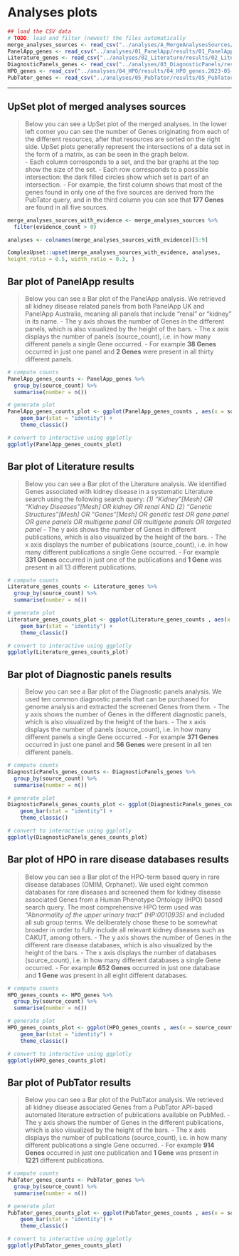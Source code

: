 # Analyses plots {#analyses-plots}

```r
## load the CSV data
# TODO: load and filter (newest) the files automatically 
merge_analyses_sources <- read_csv("../analyses/A_MergeAnalysesSources/results/A_MergeAnalysesSources.2023-05-18.csv.gz")
PanelApp_genes <- read_csv("../analyses/01_PanelApp/results/01_PanelApp_genes.2023-05-18.csv.gz")
Literature_genes <- read_csv("../analyses/02_Literature/results/02_Literature_genes.2023-05-18.csv.gz")
DiagnosticPanels_genes <- read_csv("../analyses/03_DiagnosticPanels/results/03_DiagnosticPanels_genes.2023-05-18.csv.gz")
HPO_genes <- read_csv("../analyses/04_HPO/results/04_HPO_genes.2023-05-18.csv.gz")
PubTator_genes <- read_csv("../analyses/05_PubTator/results/05_PubTator_genes.2023-05-18.csv.gz")
```
---


## UpSet plot of merged analyses sources

> Below you can see a UpSet plot of the merged analyses.
In the lower left corner you can see the number of Genes originating from each of the different resources, after that resources are sorted on the right side.
UpSet plots generally represent the intersections of a data set in the form of a matrix, as can be seen in the graph below.  
- Each column corresponds to a set, and the bar graphs at the top show the size of the set. 
- Each row corresponds to a possible intersection: the dark filled circles show which set is part of an intersection. 
- For example, the first column shows that most of the genes found in only one of the five sources are derived from the PubTator query, and in the third column you can see that **177 Genes** are found in all five sources.

```r
merge_analyses_sources_with_evidence <- merge_analyses_sources %>%
  filter(evidence_count > 0)

analyses <- colnames(merge_analyses_sources_with_evidence)[5:9]

ComplexUpset::upset(merge_analyses_sources_with_evidence, analyses,
height_ratio = 0.5, width_ratio = 0.3, )
```


## Bar plot of PanelApp results

> Below you can see a Bar plot of the PanelApp analysis.
We retrieved all kidney disease related panels from both PanelApp UK and PanelApp Australia, meaning all panels that include "renal" or "kidney" in its name.
- The y axis shows the number of Genes in the different panels, which is also visualized by the height of the bars. 
- The x axis displays the number of panels (source_count), i.e. in how many different panels a single Gene occurred. 
- For example **38 Genes** occurred in just one panel and **2 Genes** were present in all thirty different panels.

```r
# compute counts
PanelApp_genes_counts <- PanelApp_genes %>%
  group_by(source_count) %>%
  summarise(number = n())

# generate plot
PanelApp_genes_counts_plot <- ggplot(PanelApp_genes_counts , aes(x = source_count, y = number)) + 
    geom_bar(stat = "identity") +
    theme_classic()

# convert to interactive using ggplotly
ggplotly(PanelApp_genes_counts_plot)
```


## Bar plot of Literature results

> Below you can see a Bar plot of the Literature analysis.
We identified Genes associated with kidney disease in a systematic Literature search using the following search query:
      *(1)	"Kidney"[Mesh] OR "Kidney Diseases"[Mesh] OR kidney OR renal* 
  AND *(2)	"Genetic Structures"[Mesh] OR "Genes"[Mesh] OR genetic test OR gene panel OR gene panels OR multigene panel OR multigene panels OR targeted panel*
- The y axis shows the number of Genes in different publications, which is also visualized by the height of the bars. 
- The x axis displays the number of publications (source_count), i.e. in how many different publications a single Gene occurred. 
- For example **331 Genes** occurred in just one of the publications and **1 Gene** was present in all 13 different publications.

```r
# compute counts
Literature_genes_counts <- Literature_genes %>%
  group_by(source_count) %>%
  summarise(number = n())

# generate plot
Literature_genes_counts_plot <- ggplot(Literature_genes_counts , aes(x = source_count, y = number)) + 
    geom_bar(stat = "identity") +
    theme_classic()

# convert to interactive using ggplotly
ggplotly(Literature_genes_counts_plot)
```


## Bar plot of Diagnostic panels results

> Below you can see a Bar plot of the Diagnostic panels analysis.
We used ten common diagnostic panels that can be purchased for genome analysis and extracted the screened Genes from them.
- The y axis shows the number of Genes in the different diagnostic panels, which is also visualized by the height of the bars. 
- The x axis displays the number of panels (source_count), i.e. in how many different panels a single Gene occurred. 
- For example **371 Genes** occurred in just one panel and **56 Genes** were present in all ten different panels.

```r
# compute counts
DiagnosticPanels_genes_counts <- DiagnosticPanels_genes %>%
  group_by(source_count) %>%
  summarise(number = n())

# generate plot
DiagnosticPanels_genes_counts_plot <- ggplot(DiagnosticPanels_genes_counts , aes(x = source_count, y = number)) + 
    geom_bar(stat = "identity") +
    theme_classic()

# convert to interactive using ggplotly
ggplotly(DiagnosticPanels_genes_counts_plot)
```


## Bar plot of HPO in rare disease databases results

> Below you can see a Bar plot of the HPO-term based query in rare disease databases (OMIM, Orphanet).
We used eight common databases for rare diseases and screened them for kidney disease associated Genes from a Human Phenotype Ontology (HPO) based search query.
The most comprehensive HPO term used was *"Abnormality of the upper urinary tract" (HP:0010935)* and included all sub group terms.
We deliberately chose these to be somewhat broader in order to fully include all relevant kidney diseases such as CAKUT, among others.
- The y axis shows the number of Genes in the different rare disease databases, which is also visualized by the height of the bars. 
- The x axis displays the number of databases (source_count), i.e. in how many different databases a single Gene occurred. 
- For example **652 Genes** occurred in just one database and **1 Gene** was present in all eight different databases.

```r
# compute counts
HPO_genes_counts <- HPO_genes %>%
  group_by(source_count) %>%
  summarise(number = n())

# generate plot
HPO_genes_counts_plot <- ggplot(HPO_genes_counts , aes(x = source_count, y = number)) + 
    geom_bar(stat = "identity") +
    theme_classic()

# convert to interactive using ggplotly
ggplotly(HPO_genes_counts_plot)
```


## Bar plot of PubTator results

> Below you can see a Bar plot of the PubTator analysis.
We retrieved all kidney disease associated Genes from a PubTator API-based automated literature extraction of publications available on PubMed.
- The y axis shows the number of Genes in the different publications, which is also visualized by the height of the bars.
- The x axis displays the number of publications (source_count), i.e. in how many different publications a single Gene occurred.
- For example **914 Genes** occurred in just one publication and **1 Gene** was present in **1221** different publications.

```r
# compute counts
PubTator_genes_counts <- PubTator_genes %>%
  group_by(source_count) %>%
  summarise(number = n())

# generate plot
PubTator_genes_counts_plot <- ggplot(PubTator_genes_counts , aes(x = source_count, y = number)) + 
    geom_bar(stat = "identity") +
    theme_classic()

# convert to interactive using ggplotly
ggplotly(PubTator_genes_counts_plot)
```